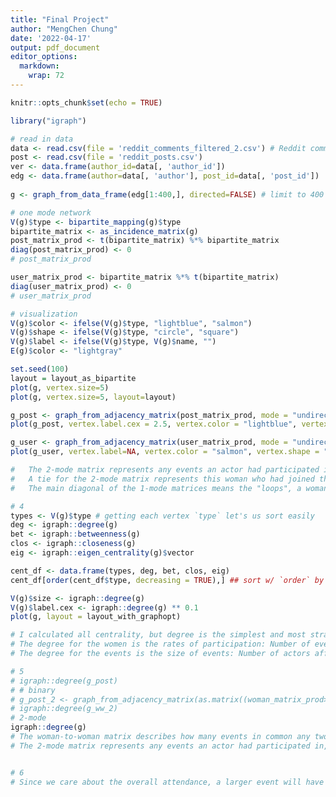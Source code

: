 ---
title: "Final Project"
author: "MengChen Chung"
date: '2022-04-17'
output: pdf_document
editor_options: 
  markdown: 
    wrap: 72
---

```{r setup, include=FALSE}
knitr::opts_chunk$set(echo = TRUE)
```

```{r}
library("igraph")
```


```{r fig.width = 20, fig.height = 15}
# read in data
data <- read.csv(file = 'reddit_comments_filtered_2.csv') # Reddit comments with more than 2 comments (not necessarily on diff posts)
post <- read.csv(file = 'reddit_posts.csv')
ver <- data.frame(author_id=data[, 'author_id'])
edg <- data.frame(author=data[, 'author'], post_id=data[, 'post_id'])
  
g <- graph_from_data_frame(edg[1:400,], directed=FALSE) # limit to 400 comments for viz
```

```{r}
# one mode network
V(g)$type <- bipartite_mapping(g)$type
bipartite_matrix <- as_incidence_matrix(g)
post_matrix_prod <- t(bipartite_matrix) %*% bipartite_matrix 
diag(post_matrix_prod) <- 0
# post_matrix_prod

user_matrix_prod <- bipartite_matrix %*% t(bipartite_matrix)
diag(user_matrix_prod) <- 0
# user_matrix_prod

# visualization
V(g)$color <- ifelse(V(g)$type, "lightblue", "salmon")
V(g)$shape <- ifelse(V(g)$type, "circle", "square")
V(g)$label <- ifelse(V(g)$type, V(g)$name, "")
E(g)$color <- "lightgray"

set.seed(100)
layout = layout_as_bipartite
plot(g, vertex.size=5)
plot(g, vertex.size=5, layout=layout)

g_post <- graph_from_adjacency_matrix(post_matrix_prod, mode = "undirected")
plot(g_post, vertex.label.cex = 2.5, vertex.color = "lightblue", vertex.label.color = "black")

g_user <- graph_from_adjacency_matrix(user_matrix_prod, mode = "undirected")
plot(g_user, vertex.label=NA, vertex.color = "salmon", vertex.shape = "square", vertex.label.color = "black")

#	The 2-mode matrix represents any events an actor had participated in. The woman-to-woman matrix describes how many events in common any two women had. The event-to-event matrix describes how many women in common any two events had.
#	A tie for the 2-mode matrix represents this woman who had joined this event. A tie for the woman-to-woman matrix describes the two women who participated in a common event. And a tie for the event-to-event matrix describes there were a pair of women joining this event.
#	The main diagonal of the 1-mode matrices means the "loops", a woman and herself could be counted as joining the same event; or in the event to event matrix meaning the event and itself had how many women in common. It doesn’t make any sense that there would be loops when projecting a bipartite network (as we would then be adding information that did not exist in the original network), so we want to set the diagonal of our result to 0.
```

```{r}
# 4
types <- V(g)$type # getting each vertex `type` let's us sort easily
deg <- igraph::degree(g)
bet <- igraph::betweenness(g)
clos <- igraph::closeness(g)
eig <- igraph::eigen_centrality(g)$vector

cent_df <- data.frame(types, deg, bet, clos, eig)
cent_df[order(cent_df$type, decreasing = TRUE),] ## sort w/ `order` by `type`

V(g)$size <- igraph::degree(g)
V(g)$label.cex <- igraph::degree(g) ** 0.1
plot(g, layout = layout_with_graphopt)

# I calculated all centrality, but degree is the simplest and most straightforward one, so I used it for plotting. 
# The degree for the women is the rates of participation: Number of events with which each actor is affiliated. It is the degree of the node representing the actor in the 2-mode network
# The degree for the events is the size of events: Number of actors affiliated with each event. It is the degree of the node representing the event in the 2-mode network

# 5
# igraph::degree(g_post)
# # binary
# g_post_2 <- graph_from_adjacency_matrix(as.matrix((woman_matrix_prod>0)+0), mode = "undirected")
# igraph::degree(g_ww_2)
# 2-mode
igraph::degree(g)
# The woman-to-woman matrix describes how many events in common any two women had, whose degree is the accumulation in this case. And for the binary matrix, it is still the number of events in common any two women had, while its degree drops significantly. When decreasing the data, we more or less suffer the information loss, hence we should use the original one-mode matrix if we care about the information's completeness.
# The 2-mode matrix represents any events an actor had participated in, and the degree represents the cumulative number of events this woman had been to, which is different from the meanings of the above two situations.


# 6
# Since we care about the overall attendance, a larger event will have more participants and hence each participation takes less portion. Therefore, it is sometimes reasonable to say that co-attendance at larger events could be counted as less than co-attendance at small events. We can assign less weight to a linkage from an actor to a larger event in this case.

```


